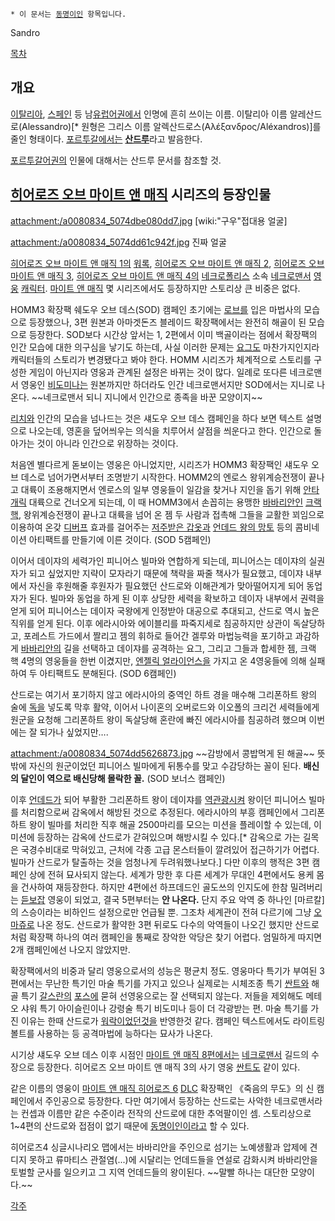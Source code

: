  * 이 문서는 [[동명이인]] 항목입니다.

Sandro

[[목차]]
== 개요 ==
[[이탈리아]], [[스페인]] 등 남[[유럽]]어권에서 인명에 흔히 쓰이는 이름. 이탈리아 이름 알레산드로(Alessandro)[* 원형은 그리스 이름 알렉산드로스(Αλέξανδρος/Aléxandros)]를 줄인 형태이다. [[포르투갈]]에서는 '''[[산드루]]'''라고 발음한다.

[[포르투갈어]]권의 인물에 대해서는 산드루 문서를 참조할 것.

== [[히어로즈 오브 마이트 앤 매직]] 시리즈의 등장인물 ==
attachment:/a0080834_5074dbe080dd7.jpg
[wiki:"구우"접대용 얼굴]

attachment:/a0080834_5074dd61c942f.jpg
진짜 얼굴

[[히어로즈 오브 마이트 앤 매직 1]]의 [[워록]], [[히어로즈 오브 마이트 앤 매직 2]], [[히어로즈 오브 마이트 앤 매직 3]], [[히어로즈 오브 마이트 앤 매직 4]]의 [[네크로폴리스]] 소속 [[네크로맨서]] [[영웅]] [[캐릭터]]. [[마이트 앤 매직]] 몇 시리즈에서도 등장하지만 스토리상 큰 비중은 없다.

HOMM3 확장팩 쉐도우 오브 데스(SOD) 캠페인 초기에는 [[로브]]를 입은 마법사의 모습으로 등장했으나, 3편 원본과 아마겟돈즈 블레이드 확장팩에서는 완전히 해골이 된 모습으로 등장한다. SOD보다 시간상 앞서는 1, 2편에서 이미 백골이라는 점에서 확장팩의 인간 모습에 대한 의구심을 낳기도 하는데, 사실 이러한 문제는 [[요그]]도 마찬가지인지라 캐릭터들의 스토리가 변경됐다고 봐야 한다. HOMM 시리즈가 체계적으로 스토리를 구성한 게임이 아닌지라 영웅과 관계된 설정은 바뀌는 것이 많다. 일례로 또다른 네크로맨서 영웅인 [[비도미나]]는 원본까지만 하더라도 인간 네크로맨서지만 SOD에서는 지니로 나온다. ~~네크로맨서 되니 지니에서 인간으로 종족을 바꾼 모양이지~~

[[리치]]와 인간의 모습을 넘나드는 것은 섀도우 오브 데스 캠페인을 하다 보면 텍스트 설명으로 나오는데, 영혼을 덮어씌우는 의식을 치루어서 살점을 씌운다고 한다. 인간으로 돌아가는 것이 아니라 인간으로 위장하는 것이다.

처음엔 별다르게 돋보이는 영웅은 아니었지만, 시리즈가 HOMM3 확장팩인 섀도우 오브 데스로 넘어가면서부터 조명받기 시작한다. HOMM2의 엔로스 왕위계승전쟁이 끝나고 대륙이 조용해지면서 엔로스의 일부 영웅들이 일감을 찾거나 지인을 돕기 위해 [[안타개릭]] 대륙으로 건너오게 되는데, 이 때 HOMM3에서 손꼽히는 용맹한 [[바바리안]]인 [[크랙 핵]], 왕위계승전쟁이 끝나고 대륙을 넘어 온 젬 두 사람과 접촉해 그들을 교활한 꾀임으로 이용하여 온갖 [[디버프]] 효과를 걸어주는 [[저주받은 갑옷]]과 [[언데드 왕의 망토]] 등의 콤비네이션 아티팩트를 만들기에 이른 것이다. (SOD 5캠페인)

이어서 데이쟈의 세력가인 피니어스 빌마와 연합하게 되는데, 피니어스는 데이쟈의 실권자가 되고 싶었지만 지략이 모자라기 때문에 책략을 짜줄 책사가 필요했고, 데이쟈 내부에서 자신을 후원해줄 후원자가 필요했던 산드로와 이해관계가 맞아떨어지게 되어 동업자가 된다. 빌마와 동업을 하게 된 이후 상당한 세력을 확보하고 데이자 내부에서 권력을 얻게 되어 피니어스는 데이자 국왕에게 인정받아 대공으로 추대되고, 산드로 역시 높은 직위를 얻게 된다. 이후 에라시아와 에이블리를 파죽지세로 침공하지만 상관이 독살당하고, 포레스트 가드에서 짤리고 젬의 휘하로 들어간 겔루와 마법능력을 포기하고 과감하게 [[바바리안]]의 길을 선택하고 데이쟈를 공격하는 요그, 그리고 그들과 합세한 젬, 크랙 핵 4명의 영웅들을 한번 이겼지만, [[엔젤릭 얼라이언스]]을 가지고 온 4영웅들에 의해 실패하여 두 아티팩트도 분해된다. (SOD 6캠페인)

산드로는 여기서 포기하지 않고 에라시아의 중역인 하트 경을 매수해 그리폰하트 왕의 술에 [[독]]을 넣도록 막후 활약, 이어서 나이혼의 오버로드와 이오폴의 크리건 세력들에게 원군을 요청해 그리폰하트 왕이 독살당해 혼란에 빠진 에라시아를 침공하려 했으며 이번에는 잘 되가나 싶었지만….

attachment:/a0080834_5074dd5626873.jpg
~~감방에서 콩밥먹게 된 해골~~
뜻밖에 자신의 원군이었던 피니어스 빌마에게 뒤통수를 맞고 수감당하는 꼴이 된다. '''배신의 달인이 역으로 배신당해 몰락한 꼴.''' (SOD 보너스 캠페인)

이후 [[언데드]]가 되어 부활한 그리폰하트 왕이 데이쟈를 [[역관광]]시켜 왕이던 피니어스 빌마를 처리함으로써 감옥에서 해방된 것으로 추정된다. 에라시아의 부흥 캠페인에서 그리폰하트 왕이 빌마를 처리한 직후 해골 2500마리를 모으는 미션을 플레이할 수 있는데, 이 미션에 등장하는 감옥에 산드로가 갇혀있으며 해방시킬 수 있다.[* 감옥으로 가는 길목은 국경수비대로 막혀있고, 근처에 각종 고급 몬스터들이 깔려있어 접근하기가 어렵다. 빌마가 산드로가 탈출하는 것을 엄청나게 두려워했나보다.] 다만 이후의 행적은 3편 캠페인 상에 전혀 묘사되지 않는다. 세계가 망한 후 다른 세계가 무대인 4편에서도 용케 몸을 건사하여 재등장한다. 하지만 4편에선 하프데드인 골도쓰의 인지도에 한참 밀려버리는 [[듣보잡]] 영웅이 되었고, 결국 5편부터는 '''안 나온다.''' 단지 주요 악역 중 하나인 [마르칼]의 스승이라는 비하인드 설정으로만 언급될 뿐. 그조차 세계관이 전혀 다르기에 그냥 [[오마쥬]]로 나온 정도. 산드로가 활약한 3편 뒤로도 다수의 악역들이 나오긴 했지만 산드로처럼 확장팩 하나의 여러 캠페인을 통째로 장악한 악당은 찾기 어렵다. 엄밀하게 따지면 2개 캠페인에선 나오지 않았지만.

확장팩에서의 비중과 달리 영웅으로서의 성능은 평균치 정도. 영웅마다 특기가 부여된 3편에서는 무난한 특기인 마술 특기를 가지고 있으나  실제로는 시체조종 특기 [[싼트]]와 해골 특기 [[갈스란]]의 [[포스]]에 묻혀 선영웅으로는 잘 선택되지 않는다. 저들을 제외해도 메테오 샤워 특기 아이슬린이나 강령술 특기 비도미나 등이 더 각광받는 편. 마술 특기를 가진 이유는 한때 산드로가 [[워락]]이었던것을 반영한것 같다. 캠페인 텍스트에서도 라이트링 볼트를 사용하는 등 공격마법에 능하다는 묘사가 나온다.

시기상 섀도우 오브 데스 이후 시점인 [[마이트 앤 매직 8]]편에서는 [[네크로맨서]] 길드의 수장으로 등장한다. 히어로즈 오브 마이트 앤 매직 3의 사기 영웅 [[싼트]]도 같이 있다. 

같은 이름의 영웅이 [[마이트 앤 매직 히어로즈 6]] [[DLC]] 확장팩인 《죽음의 무도》의 신 캠페인에서 주인공으로 등장한다. 다만 여기에서 등장하는 산드로는 사악한 네크로맨서라는 컨셉과 이름만 같은 수준이라 전작의 산드로에 대한 추억팔이인 셈. 스토리상으로 1~4편의 산드로와 접점이 없기 때문에 [[동명이인]]이라고 할 수 있다.

히어로즈4 싱글시나리오 맵에서는 바바리안을 주인으로 섬기는 노예생활과 압제에 견디지 못하고 류마티스 관절염(...)에 시달리는 언데드들을 연설로 감화시켜 바바리안을 토벌할 군사를 일으키고 그 지역 언데드들의 왕이된다. ~~말빨 하나는 대단한 모양이다.~~


[[각주]]
